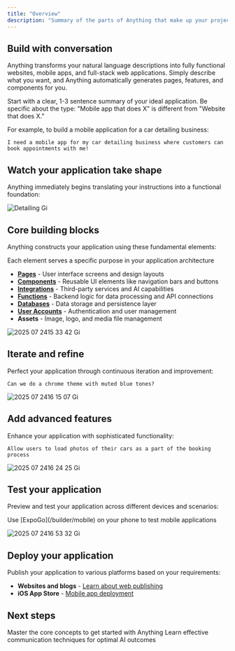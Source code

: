 ```yaml
---
title: "Overview"
description: "Summary of the parts of Anything that make up your projects"
---
```


## Build with conversation

Anything transforms your natural language descriptions into fully functional websites, mobile apps, and full-stack web applications. Simply describe what you want, and Anything automatically generates pages, features, and components for you.

<Tip>
  Start with a clear, 1-3 sentence summary of your ideal application. Be specific about the type: "Mobile app that does X" is different from "Website that does X."
</Tip>

For example, to build a mobile application for a car detailing business:

```
I need a mobile app for my car detailing business where customers can book appointments with me!
```

## Watch your application take shape

Anything immediately begins translating your instructions into a functional foundation:

![Detailing Gi](/images/detailing.gif)

## Core building blocks

Anything constructs your application using these fundamental elements:

<Note>
  Each element serves a specific purpose in your application architecture
</Note>

- **[Pages](/builder/pages)** - User interface screens and design layouts
- **[Components](/builder/components)** - Reusable UI elements like navigation bars and buttons
- **[Integrations](/builder/integrations)** - Third-party services and AI capabilities
- **[Functions](/builder/functions)** - Backend logic for data processing and API connections
- **[Databases](/builder/databases)** - Data storage and persistence layer
- **[User Accounts](/builder/user-accounts)** - Authentication and user management
- **Assets** - Image, logo, and media file management

![2025 07 2415 33 42 Gi](/images/2025-07-2415.33.42.gif)

## Iterate and refine

Perfect your application through continuous iteration and improvement:

```
Can we do a chrome theme with muted blue tones?
```

![2025 07 2416 15 07 Gi](/images/2025-07-2416.15.07.gif)

## Add advanced features

Enhance your application with sophisticated functionality:

```
Allow users to load photos of their cars as a part of the booking process
```

![2025 07 2416 24 25 Gi](/images/2025-07-2416.24.25.gif)

## Test your application

Preview and test your application across different devices and scenarios:

<Tip>
  Use [ExpoGo](/builder/mobile) on your phone to test mobile applications
</Tip>

![2025 07 2416 53 32 Gi](/images/2025-07-2416.53.32.gif)

## Deploy your application

Publish your application to various platforms based on your requirements:

- **Websites and blogs** - [Learn about web publishing](/publish-and-share/publish)
- **iOS App Store** - [Mobile app deployment](/builder/mobile)

## Next steps

<Card title="Essentials" icon="apple-core" horizontal href="/essentials">
  Master the core concepts to get started with Anything
</Card>

<Card title="Prompting" icon="thought-bubble" horizontal href="/prompting">
  Learn effective communication techniques for optimal AI outcomes
</Card>
